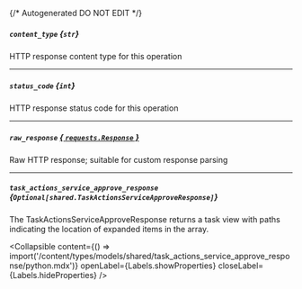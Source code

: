 {/* Autogenerated DO NOT EDIT  */}

##### `content_type` *{`str`}*
HTTP response content type for this operation

---
##### `status_code` *{`int`}*
HTTP response status code for this operation

---
##### `raw_response` [*{ `requests.Response` }*](https://requests.readthedocs.io/en/latest/api/#requests.Response)
Raw HTTP response; suitable for custom response parsing

---
##### `task_actions_service_approve_response` *{`Optional[shared.TaskActionsServiceApproveResponse]`}*
The TaskActionsServiceApproveResponse returns a task view with paths indicating the location of expanded items in the array.

<Collapsible content={() => import('/content/types/models/shared/task_actions_service_approve_response/python.mdx')} openLabel={Labels.showProperties} closeLabel={Labels.hideProperties} />



